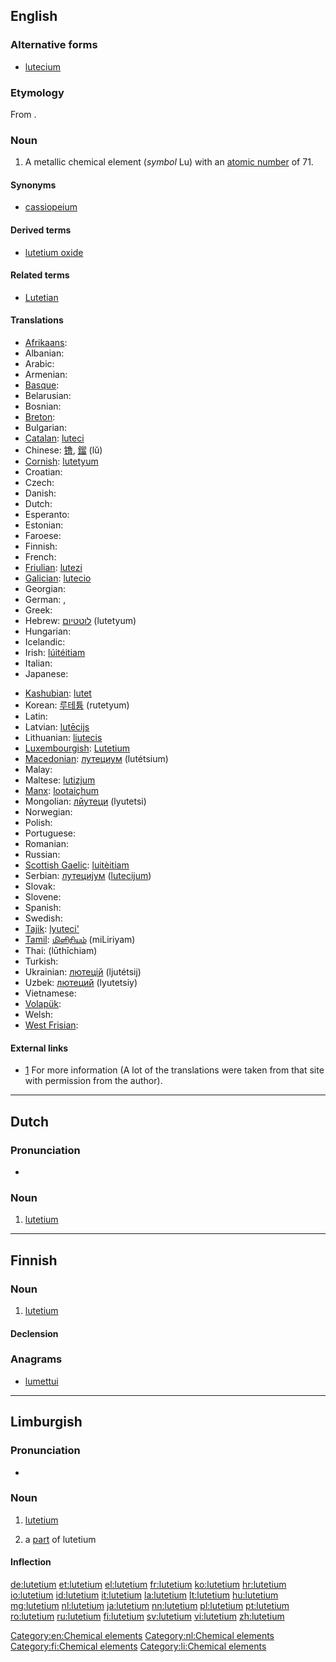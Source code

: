 {{also|Lutetium}}
==English==
{{elements|Lu|ytterbium|Yb|hafnium|Hf}}

===Alternative forms===
* [[lutecium]] {{qualifier|no longer used after 1949, when '''lutetium''' was made the official spelling}}

===Etymology===
From {{etyl|la}} {{term|Lutetia||[[Paris]], the capital of France|lang=la}}.

===Noun===
{{en-noun|-}}
{{wikipedia}}

# A metallic chemical element (''symbol'' Lu) with an [[atomic number]] of 71.

====Synonyms====
* [[cassiopeium]] {{qualifier|name proposed by [[w:Carl Auer von Welsbach|Baron Carl Auer von Welsbach]], one of the discoverers of lutetium, but rejected}}

====Derived terms====
* [[lutetium oxide]]

====Related terms====
* [[Lutetian]]

====Translations====
{{trans-top|chemical element with atomic number of 71}}
* [[Afrikaans]]: {{t-|af|lutetium|xs=Afrikaans}}
* Albanian: {{t|sq|lutec|xs=Albanian}}
* Arabic: {{t|ar|لوتيتيوم|m|tr=lutítyum}}
* Armenian: {{t-|hy|լուտեցիում|tr=lutecʿium}}
* [[Basque]]: {{t|eu|lutezioa|xs=Basque}}
* Belarusian: {{t|be|лютэцый|m|tr=ljutétsyj|xs=Belarusian}}
* Bosnian: {{t-|bs|lutecij}}
* [[Breton]]: {{t|br|lutesiom|xs=Breton}}
* Bulgarian: {{t-|bg|лютеций|m|tr=ljutétsij}}
* [[Catalan]]: [[luteci]]
* Chinese: [[镥]], [[鎦]] (lǔ)
* [[Cornish]]: [[lutetyum]]
* Croatian: {{t+|hr|lutecij}}
* Czech: {{t+|cs|lutecium}}
* Danish: {{t-|da|lutetium}}
* Dutch: {{t+|nl|lutetium|n}}
* Esperanto: {{t-|eo|lutecio|xs=Esperanto}}
* Estonian: {{t-|et|luteetsium}}
* Faroese: {{t-|fo|lutetium|xs=Faroese}}
* Finnish: {{t+|fi|lutetium}}
* French: {{t+|fr|lutécium|m}}
* [[Friulian]]: [[lutezi]]
* [[Galician]]: [[lutecio]]
* Georgian: {{t|ka|ლუტეციუმი|tr=lutetsiumi|sc=Geor|xs=Georgian}}
* German: {{t+|de|Lutetium|n}}, {{t|de|Cassiopeium|n}} {{qualifier|obsolete}}
* Greek: {{t|el|λουτέτσιο|n|tr=loutétsio}}
* Hebrew: [[לוטטיום]] (lutetyum)
* Hungarian: {{t+|hu|lutécium}}
* Icelandic: {{t|is|lútesín}}
* Irish: [[lúitéitiam]]
* Italian: {{t+|it|lutezio|m}}
* Japanese: {{t+|ja|ルテチウム|tr=rutechiumu}}
{{trans-mid}}
* [[Kashubian]]: [[lutet]]
* Korean: [[루테튬]] (rutetyum)
* Latin: {{t+|la|lutetium}}
* Latvian: [[lutēcijs]]
* Lithuanian: [[liutecis]]
* [[Luxembourgish]]: [[Lutetium]]
* [[Macedonian]]: [[лутециум]] (lutétsium) {{m}}
* Malay: {{t-|ms|lutetium|xs=Malay}}
* Maltese: [[lutizjum]]
* [[Manx]]: [[lootaiçhum]]
* Mongolian: [[лйутеци]] (lyutetsi)
* Norwegian: {{t-|no|lutetium}}
* Polish: {{t+|pl|lutet|m}}
* Portuguese: {{t+|pt|lutécio|m}}
* Romanian: {{t+|ro|lutețiu|n}}
* Russian: {{t+|ru|лютеций|m|tr=ljutétsij}}
* [[Scottish Gaelic]]: [[luitèitiam]]
* Serbian: [[лутециjум]] ([[lutecijum]]) {{m}}
* Slovak: {{t-|sk|lutecium}}
* Slovene: {{t+|sl|lutecij}}
* Spanish: {{t+|es|lutecio|m}}
* Swedish: {{t+|sv|lutetium}}
* [[Tajik]]: [[lyuteci']]
* [[Tamil]]: [[மிளிரியம்]] (miLiriyam)
* Thai: {{Thai|[[ลูทีเชียม]]}} (lūthīchiam)
* Turkish: {{t+|tr|lütesyum}}
* Ukrainian: [[лютецiй]] (ljutétsij) {{m}}
* Uzbek: [[лютеций]] (lyutetsiy)
* Vietnamese: {{t|vi|Luteti|xs=Vietnamese}}
* [[Volapük]]: {{t|vo|lutetin|xs=Volapük}}
* Welsh: {{t|cy|lwtetiwm|xs=Welsh}}
* [[West Frisian]]: {{t-|fy|lutetium|xs=West Frisian}}
{{trans-bottom}}

====External links====
* [http://elements.vanderkrogt.net/element.php?sym=Lu] For more information (A lot of the translations were taken from that site with permission from the author).

[[Category:en:Chemical elements]]
----

==Dutch==
{{wikipedia|lang=nl}}

===Pronunciation===
* {{audio|Nl-lutetium.ogg|Audio}}

===Noun===
{{head|nl|noun|g=n}}

# [[lutetium#English|lutetium]]

[[Category:nl:Chemical elements]]
----

==Finnish==
{{wikipedia|lang=fi}}

===Noun===
{{fi-noun}}

# [[#English|lutetium]]

====Declension====
{{fi-decl-risti|lutetium}}

===Anagrams===
* [[lumettui#Finnish|lumettui]]

[[Category:fi:Chemical elements]]
----

==Limburgish==

===Pronunciation===
* {{IPA|[ly˧ˈteː˨ʃɔ˧m]|lang=li}}

===Noun===
{{li-noun|g=n}}

# {{uncountable|lang=li}} [[#English|lutetium]]
# a [[part]] of lutetium

====Inflection====
{{li-decl-noun-um|luteti}}

[[Category:li:Chemical elements]]

[[de:lutetium]]
[[et:lutetium]]
[[el:lutetium]]
[[fr:lutetium]]
[[ko:lutetium]]
[[hr:lutetium]]
[[io:lutetium]]
[[id:lutetium]]
[[it:lutetium]]
[[la:lutetium]]
[[lt:lutetium]]
[[hu:lutetium]]
[[mg:lutetium]]
[[nl:lutetium]]
[[ja:lutetium]]
[[nn:lutetium]]
[[pl:lutetium]]
[[pt:lutetium]]
[[ro:lutetium]]
[[ru:lutetium]]
[[fi:lutetium]]
[[sv:lutetium]]
[[vi:lutetium]]
[[zh:lutetium]]